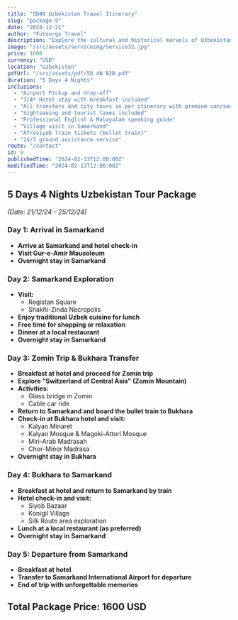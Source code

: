 ```yaml
---
title: "5D4N Uzbekistan Travel Itinerary"
slug: "package-9"
date: "2024-12-21"
author: "Futourgo Travel"
description: "Explore the cultural and historical marvels of Uzbekistan with this 5-day, 4-night travel package."
image: "/src/assets/serviceimg/service32.jpg"
price: 1600
currency: "USD"
location: "Uzbekistan"
pdfUrl: "/src/assets/pdf/5D 4N B2B.pdf"
duration: "5 Days 4 Nights"
inclusions:
  - "Airport Pickup and drop-off"
  - "3/4* Hotel stay with breakfast included"
  - "All transfers and city tours as per itinerary with premium van/sedan"
  - "Sightseeing and tourist taxes included"
  - "Professional English & Malayalam speaking guide"
  - "Village visit in Samarkand"
  - "Afrosiyob Train tickets (bullet train)"
  - "24/7 ground assistance service"
route: "/contact"
id: 9
publishedTime: "2024-02-13T12:00:00Z"
modifiedTime: "2024-02-13T12:00:00Z"
---
```


## 5 Days 4 Nights Uzbekistan Tour Package  
*(Date: 21/12/24 – 25/12/24)*  

### Day 1: Arrival in Samarkand  
- **Arrive at Samarkand and hotel check-in**  
- **Visit Gur-e-Amir Mausoleum**  
- **Overnight stay in Samarkand**  

### Day 2: Samarkand Exploration  
- **Visit:**  
  - Registan Square  
  - Shakhi-Zinda Necropolis  
- **Enjoy traditional Uzbek cuisine for lunch**  
- **Free time for shopping or relaxation**  
- **Dinner at a local restaurant**  
- **Overnight stay in Samarkand**  

### Day 3: Zomin Trip & Bukhara Transfer  
- **Breakfast at hotel and proceed for Zomin trip**  
- **Explore "Switzerland of Central Asia" (Zomin Mountain)**  
- **Activities:**  
  - Glass bridge in Zomin  
  - Cable car ride  
- **Return to Samarkand and board the bullet train to Bukhara**  
- **Check-in at Bukhara hotel and visit:**  
  - Kalyan Minaret  
  - Kalyan Mosque & Magoki-Attori Mosque  
  - Miri-Arab Madrasah  
  - Chor-Minor Madrasa  
- **Overnight stay in Bukhara**  

### Day 4: Bukhara to Samarkand  
- **Breakfast at hotel and return to Samarkand by train**  
- **Hotel check-in and visit:**  
  - Siyob Bazaar  
  - Konigil Village  
  - Silk Route area exploration  
- **Lunch at a local restaurant (as preferred)**  
- **Overnight stay in Samarkand**  

### Day 5: Departure from Samarkand  
- **Breakfast at hotel**  
- **Transfer to Samarkand International Airport for departure**  
- **End of trip with unforgettable memories**  

## Total Package Price: 1600 USD  